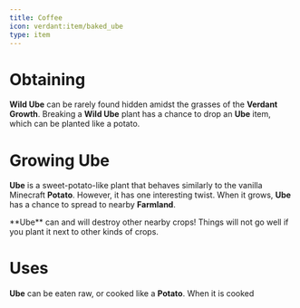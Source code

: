 ```yaml
---
title: Coffee
icon: verdant:item/baked_ube
type: item
---
```


# Obtaining

**Wild Ube** can be rarely found hidden amidst the grasses of the **Verdant Growth**. Breaking a **Wild Ube** plant has a chance to drop an **Ube** item, which can be planted like a potato.

<Asset width={128} height={128} location="verdant:item/wild_ube" title="Wild Ube" />

<Asset width={128} height={128} location="verdant:item/ube" title="Ube" />

# Growing Ube

**Ube** is a sweet-potato-like plant that behaves similarly to the vanilla Minecraft **Potato**. However, it has one interesting twist. When it grows, **Ube** has a chance to spread to nearby **Farmland**. 

<Callout variant="warning">
		**Ube** can and will destroy other nearby crops! Things will not go well if you plant it next to other kinds of crops.
</Callout>


# Uses

**Ube** can be eaten raw, or cooked like a **Potato**. When it is cooked
